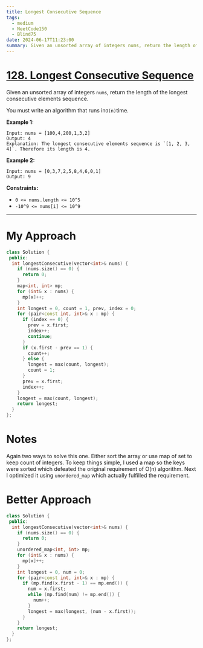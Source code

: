 ```yaml
---
title: Longest Consecutive Sequence
tags:
  - medium
  - NeetCode150
  - Blind75
date: 2024-06-17T11:23:00
summary: Given an unsorted array of integers nums, return the length of the longest consecutive elements sequence.
---
```


# [128. Longest Consecutive Sequence](https://leetcode.com/problems/longest-consecutive-sequence/description/)

Given an unsorted array of integers `nums`, return the length of the longest consecutive elements sequence.

You must write an algorithm that runs in`O(n)`time.

**Example 1:**

```
Input: nums = [100,4,200,1,3,2]
Output: 4
Explanation: The longest consecutive elements sequence is `[1, 2, 3, 4]`. Therefore its length is 4.
```

**Example 2:**

```
Input: nums = [0,3,7,2,5,8,4,6,0,1]
Output: 9
```

**Constraints:**

- `0 <= nums.length <= 10^5`
- `-10^9 <= nums[i] <= 10^9`

---

# My Approach

```cpp
class Solution {
 public:
  int longestConsecutive(vector<int>& nums) {
    if (nums.size() == 0) {
      return 0;
    }
    map<int, int> mp;
    for (int& x : nums) {
      mp[x]++;
    }
    int longest = 0, count = 1, prev, index = 0;
    for (pair<const int, int>& x : mp) {
      if (index == 0) {
        prev = x.first;
        index++;
        continue;
      }
      if (x.first - prev == 1) {
        count++;
      } else {
        longest = max(count, longest);
        count = 1;
      }
      prev = x.first;
      index++;
    }
    longest = max(count, longest);
    return longest;
  }
};
```

# Notes

Again two ways to solve this one. Either sort the array or use map of set to keep count of integers. To keep things simple, I used a map so the keys were sorted which defeated the original requirement of O(n) algorithm. Next I optimized it using `unordered_map` which actually fulfilled the requirement.

# Better Approach

```cpp
class Solution {
 public:
  int longestConsecutive(vector<int>& nums) {
    if (nums.size() == 0) {
      return 0;
    }
    unordered_map<int, int> mp;
    for (int& x : nums) {
      mp[x]++;
    }
    int longest = 0, num = 0;
    for (pair<const int, int>& x : mp) {
      if (mp.find(x.first - 1) == mp.end()) {
        num = x.first;
        while (mp.find(num) != mp.end()) {
          num++;
        }
        longest = max(longest, (num - x.first));
      }
    }
    return longest;
  }
};
```
